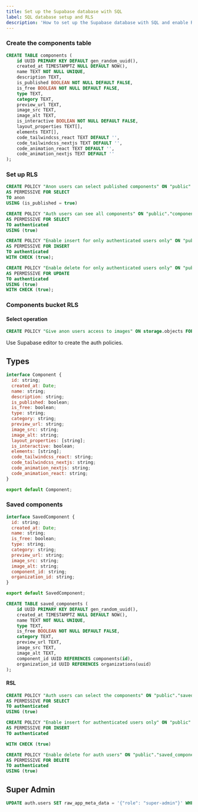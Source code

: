 ```yaml
---
title: Set up the Supabase database with SQL
label: SQL database setup and RLS
description: 'How to set up the Supabase database with SQL and enable RLS'
---
```


### Create the components table

```sql
CREATE TABLE components (
    id UUID PRIMARY KEY DEFAULT gen_random_uuid(),
    created_at TIMESTAMPTZ NULL DEFAULT NOW(),
    name TEXT NOT NULL UNIQUE,
    description TEXT,
    is_published BOOLEAN NOT NULL DEFAULT FALSE,
    is_free BOOLEAN NOT NULL DEFAULT FALSE,
    type TEXT,
    category TEXT,
    preview_url TEXT,
    image_src TEXT,
    image_alt TEXT,
    is_interactive BOOLEAN NOT NULL DEFAULT FALSE,
    layout_properties TEXT[],
    elements TEXT[],
    code_tailwindcss_react TEXT DEFAULT '',
    code_tailwindcss_nextjs TEXT DEFAULT '',
    code_animation_react TEXT DEFAULT '',
    code_animation_nextjs TEXT DEFAULT ''
);
```

### Set up RLS

```sql
CREATE POLICY "Anon users can select published components" ON "public"."components"
AS PERMISSIVE FOR SELECT
TO anon
USING (is_published = true)
```

```sql
CREATE POLICY "Auth users can see all components" ON "public"."components"
AS PERMISSIVE FOR SELECT
TO authenticated
USING (true)
```

```sql
CREATE POLICY "Enable insert for only authenticated users only" ON "public"."components"
AS PERMISSIVE FOR INSERT
TO authenticated
WITH CHECK (true);
```

```sql
CREATE POLICY "Enable delete for only authenticated users only" ON "public"."components"
AS PERMISSIVE FOR UPDATE
TO authenticated
USING (true)
WITH CHECK (true);
```

### Components bucket RLS

#### Select operation

```sql
CREATE POLICY "Give anon users access to images" ON storage.objects FOR SELECT TO anon USING (bucket_id = 'components' AND storage."extension"(name) = 'jpg' OR storage."extension"(name) = 'png' OR storage."extension"(name) = 'webp' OR storage."extension"(name) = 'gif' AND LOWER((storage.foldername(name))[1]) = 'public' AND auth.role() = 'anon');
```

Use Supabase editor to create the auth policies.

## Types

```js
interface Component {
  id: string;
  created_at: Date;
  name: string;
  description: string;
  is_published: boolean;
  is_free: boolean;
  type: string;
  category: string;
  preview_url: string;
  image_src: string;
  image_alt: string;
  layout_properties: [string];
  is_interactive: boolean;
  elements: [string];
  code_tailwindcss_react: string;
  code_tailwindcss_nextjs: string;
  code_animation_nextjs: string;
  code_animation_react: string;
}

export default Component;
```

### Saved components

```js
interface SavedComponent {
  id: string;
  created_at: Date;
  name: string;
  is_free: boolean;
  type: string;
  category: string;
  preview_url: string;
  image_src: string;
  image_alt: string;
  component_id: string;
  organization_id: string;
}

export default SavedComponent;
```

```sql
CREATE TABLE saved_components (
    id UUID PRIMARY KEY DEFAULT gen_random_uuid(),
    created_at TIMESTAMPTZ NULL DEFAULT NOW(),
    name TEXT NOT NULL UNIQUE,
    type TEXT,
    is_free BOOLEAN NOT NULL DEFAULT FALSE,
    category TEXT,
    preview_url TEXT,
    image_src TEXT,
    image_alt TEXT,
    component_id UUID REFERENCES components(id),
    organization_id UUID REFERENCES organizations(uuid)
);
```

#### RSL

```sql
CREATE POLICY "Auth users can select the components" ON "public"."saved_components"
AS PERMISSIVE FOR SELECT
TO authenticated
USING (true)
```

```sql
CREATE POLICY "Enable insert for authenticated users only" ON "public"."saved_components"
AS PERMISSIVE FOR INSERT
TO authenticated

WITH CHECK (true)
```

```sql
CREATE POLICY "Enable delete for auth users" ON "public"."saved_components"
AS PERMISSIVE FOR DELETE
TO authenticated
USING (true)
```

## Super Admin

```sql
UPDATE auth.users SET raw_app_meta_data = '{"role": "super-admin"}' WHERE id='<user_id>';
```
